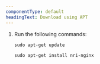 ```yaml
---
componentType: default
headingText: Download using APT
---
```


1. Run the following commands:

   ```shell
   sudo apt-get update
   ```

   ```shell
   sudo apt-get install nri-nginx
   ```
